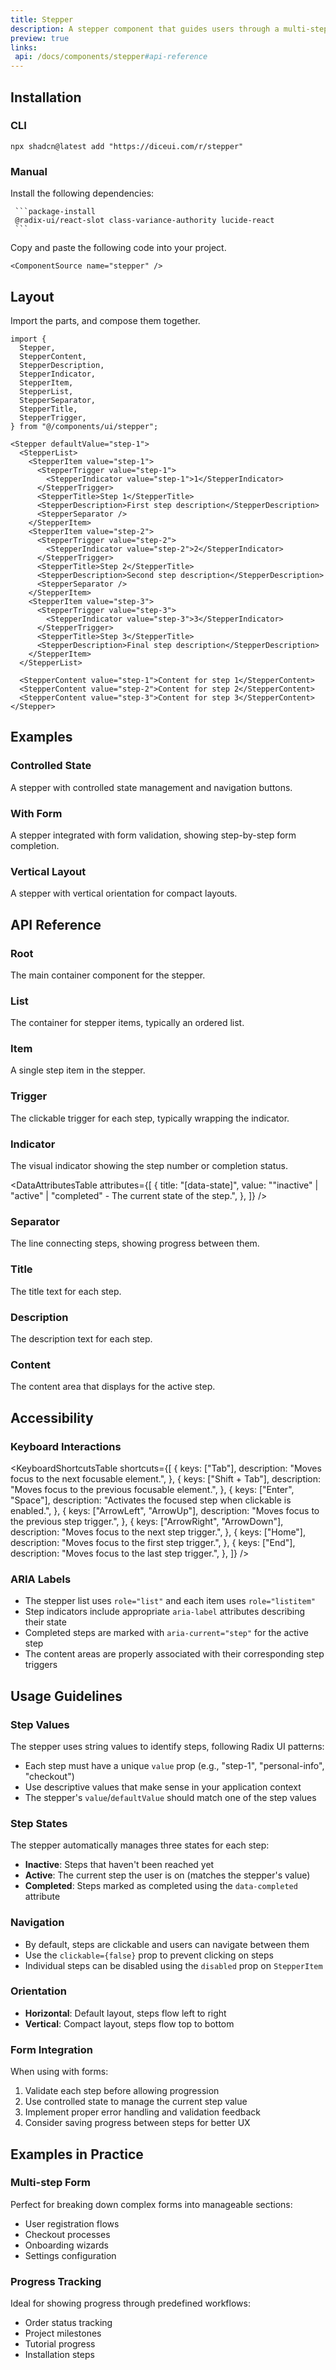 ```yaml
---
title: Stepper
description: A stepper component that guides users through a multi-step process with clear visual progress indicators.
preview: true
links:
 api: /docs/components/stepper#api-reference
---
```


<ComponentTabs name="stepper-demo" />

## Installation

### CLI

```package-install
npx shadcn@latest add "https://diceui.com/r/stepper"

```

### Manual

<Steps>
  <Step>
     Install the following dependencies:

     ```package-install
     @radix-ui/react-slot class-variance-authority lucide-react
     ```
  </Step>
  <Step>
    Copy and paste the following code into your project.

    <ComponentSource name="stepper" />
  </Step>
</Steps>

## Layout

Import the parts, and compose them together.

```tsx
import {
  Stepper,
  StepperContent,
  StepperDescription,
  StepperIndicator,
  StepperItem,
  StepperList,
  StepperSeparator,
  StepperTitle,
  StepperTrigger,
} from "@/components/ui/stepper";

<Stepper defaultValue="step-1">
  <StepperList>
    <StepperItem value="step-1">
      <StepperTrigger value="step-1">
        <StepperIndicator value="step-1">1</StepperIndicator>
      </StepperTrigger>
      <StepperTitle>Step 1</StepperTitle>
      <StepperDescription>First step description</StepperDescription>
      <StepperSeparator />
    </StepperItem>
    <StepperItem value="step-2">
      <StepperTrigger value="step-2">
        <StepperIndicator value="step-2">2</StepperIndicator>
      </StepperTrigger>
      <StepperTitle>Step 2</StepperTitle>
      <StepperDescription>Second step description</StepperDescription>
      <StepperSeparator />
    </StepperItem>
    <StepperItem value="step-3">
      <StepperTrigger value="step-3">
        <StepperIndicator value="step-3">3</StepperIndicator>
      </StepperTrigger>
      <StepperTitle>Step 3</StepperTitle>
      <StepperDescription>Final step description</StepperDescription>
    </StepperItem>
  </StepperList>

  <StepperContent value="step-1">Content for step 1</StepperContent>
  <StepperContent value="step-2">Content for step 2</StepperContent>
  <StepperContent value="step-3">Content for step 3</StepperContent>
</Stepper>
```

## Examples

### Controlled State

A stepper with controlled state management and navigation buttons.

<ComponentTabs name="stepper-controlled-demo" />

### With Form

A stepper integrated with form validation, showing step-by-step form completion.

<ComponentTabs name="stepper-form-demo" />

### Vertical Layout

A stepper with vertical orientation for compact layouts.

<ComponentTabs name="stepper-vertical-demo" />

## API Reference

### Root

The main container component for the stepper.

<AutoTypeTable
  path="./types/docs/stepper.ts"
  name="RootProps"
/>

### List

The container for stepper items, typically an ordered list.

<AutoTypeTable
  path="./types/docs/stepper.ts"
  name="ListProps"
/>

### Item

A single step item in the stepper.

<AutoTypeTable
  path="./types/docs/stepper.ts"
  name="ItemProps"
/>

### Trigger

The clickable trigger for each step, typically wrapping the indicator.

<AutoTypeTable
  path="./types/docs/stepper.ts"
  name="TriggerProps"
/>

### Indicator

The visual indicator showing the step number or completion status.

<AutoTypeTable
  path="./types/docs/stepper.ts"
  name="IndicatorProps"
/>

<DataAttributesTable
  attributes={[
    {
      title: "[data-state]",
      value: "\"inactive\" | \"active\" | \"completed\" - The current state of the step.",
    },
  ]}
/>

### Separator

The line connecting steps, showing progress between them.

<AutoTypeTable
  path="./types/docs/stepper.ts"
  name="SeparatorProps"
/>

### Title

The title text for each step.

<AutoTypeTable
  path="./types/docs/stepper.ts"
  name="TitleProps"
/>

### Description

The description text for each step.

<AutoTypeTable
  path="./types/docs/stepper.ts"
  name="DescriptionProps"
/>

### Content

The content area that displays for the active step.

<AutoTypeTable
  path="./types/docs/stepper.ts"
  name="ContentProps"
/>

## Accessibility

### Keyboard Interactions

<KeyboardShortcutsTable
  shortcuts={[
    {
      keys: ["Tab"],
      description: "Moves focus to the next focusable element.",
    },
    {
      keys: ["Shift + Tab"],
      description: "Moves focus to the previous focusable element.",
    },
    {
      keys: ["Enter", "Space"],
      description: "Activates the focused step when clickable is enabled.",
    },
    {
      keys: ["ArrowLeft", "ArrowUp"],
      description: "Moves focus to the previous step trigger.",
    },
    {
      keys: ["ArrowRight", "ArrowDown"],
      description: "Moves focus to the next step trigger.",
    },
    {
      keys: ["Home"],
      description: "Moves focus to the first step trigger.",
    },
    {
      keys: ["End"],
      description: "Moves focus to the last step trigger.",
    },
  ]}
/>

### ARIA Labels

- The stepper list uses `role="list"` and each item uses `role="listitem"`
- Step indicators include appropriate `aria-label` attributes describing their state
- Completed steps are marked with `aria-current="step"` for the active step
- The content areas are properly associated with their corresponding step triggers

## Usage Guidelines

### Step Values

The stepper uses string values to identify steps, following Radix UI patterns:

- Each step must have a unique `value` prop (e.g., "step-1", "personal-info", "checkout")
- Use descriptive values that make sense in your application context
- The stepper's `value`/`defaultValue` should match one of the step values

### Step States

The stepper automatically manages three states for each step:

- **Inactive**: Steps that haven't been reached yet
- **Active**: The current step the user is on (matches the stepper's value)
- **Completed**: Steps marked as completed using the `data-completed` attribute

### Navigation

- By default, steps are clickable and users can navigate between them
- Use the `clickable={false}` prop to prevent clicking on steps
- Individual steps can be disabled using the `disabled` prop on `StepperItem`

### Orientation

- **Horizontal**: Default layout, steps flow left to right
- **Vertical**: Compact layout, steps flow top to bottom

### Form Integration

When using with forms:

1. Validate each step before allowing progression
2. Use controlled state to manage the current step value
3. Implement proper error handling and validation feedback
4. Consider saving progress between steps for better UX

## Examples in Practice

### Multi-step Form

Perfect for breaking down complex forms into manageable sections:

- User registration flows
- Checkout processes  
- Onboarding wizards
- Settings configuration

### Progress Tracking

Ideal for showing progress through predefined workflows:

- Order status tracking
- Project milestones
- Tutorial progress
- Installation steps
